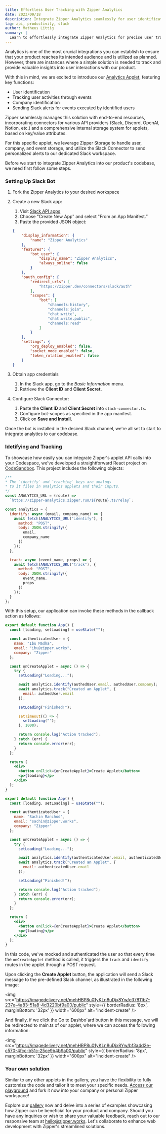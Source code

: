```yaml
---
title: Effortless User Tracking with Zipper Analytics
date: 2023/09/18
description: Integrate Zipper Analytics seamlessly for user identification, activity tracking, and personalized Slack alerts.
tag: api, productivity, slack
author: Matheus Littig
summary: |
  Learn to effortlessly integrate Zipper Analytics for precise user tracking and actionable insights in your product.
---
```


Analytics is one of the most crucial integrations you can establish to ensure that your product reaches its intended audience and is utilized as planned. However, there are instances where a simple solution is needed to track and provide valuable insights into user interactions with our product.

With this in mind, we are excited to introduce our [Analytics Applet](https://zipper-analytics.zipper.run), featuring key functions:

- User identification
- Tracking user activities through events
- Company identification
- Sending Slack alerts for events executed by identified users

Zipper seamlessly manages this solution with end-to-end resources, incorporating connectors for various API providers (Slack, Discord, OpenAI, Notion, etc.) and a comprehensive internal storage system for applets, based on key/value attributes.

For this specific applet, we leverage Zipper Storage to handle user, company, and event storage, and utilize the Slack Connector to send personalized alerts to our dedicated Slack workspace.

Before we start to integrate Zipper Analytics into our product's codebase, we need first follow some steps.

### Setting Up Slack Bot

1. Fork the Zipper Analytics to your desired workspace
2. Create a new Slack app: 
    1. Visit [Slack API apps](https://api.slack.com/apps)
    2. Choose "Create New App" and select "From an App Manifest.”
    3. Paste the provided JSON object: 
    
    ```json
    {
        "display_information": {
            "name": "Zipper Analytics"
        },
        "features": {
            "bot_user": {
                "display_name": "Zipper Analytics",
                "always_online": false
            }
        },
        "oauth_config": {
            "redirect_urls": [
                "https://zipper.dev/connectors/slack/auth"
            ],
            "scopes": {
                "bot": [
                    "channels:history",
                    "channels:join",
                    "chat:write",
                    "chat:write.public",
                    "channels:read"
                ]
            }
        },
        "settings": {
            "org_deploy_enabled": false,
            "socket_mode_enabled": false,
            "token_rotation_enabled": false
        }
    }
    ```
    
3. Obtain app credentials
    1. In the Slack app, go to the *Basic Information* menu.
    2. Retrieve the **Client ID** and **Client Secret.**
4. Configure Slack Connector:
    1. Paste the **Client ID** and **Client Secret** into `slack-connector.ts`.
    2. Configure bot-scopes as specified in the app manifest.
    3. Click on **Save and Install.**

Once the bot is installed in the desired Slack channel, we're all set to start to integrate analytics to our codebase.

### Idetifying and Tracking

To showcase how easily you can integrate Zipper's applet API calls into your Codespace, we've developed a straightforward React project on [CodeSandbox](https://codesandbox.io/s/zipper-analytics-93423k). This project includes the following objects:


```jsx
/**
* The `identify` and `tracking` keys are analogs 
* to it files in analytics applets and their inputs.
*/
const ANALYTICS_URL = (route) =>
  `https://zipper-analytics.zipper.run/${route}.ts/relay`;

const analytics = {
  identify: async (email, company_name) => {
    await fetch(ANALYTICS_URL("identify"), {
      method: "POST",
      body: JSON.stringify({
        email,
        company_name
      })
    });
  },

  track: async (event_name, props) => {
    await fetch(ANALYTICS_URL("track"), {
      method: "POST",
      body: JSON.stringify({
        event_name,
        props
      })
    });
  }
};
```

With this setup, our application can invoke these methods in the callback action as follows:

```jsx
export default function App() {
  const [loading, setLoading] = useState("");

  const authenticatedUser = {
    name: "Ibu Madha",
    email: "ibu@zipper.works",
    company: "Zipper"
  };

  const onCreateApplet = async () => {
    try {
      setLoading("Loading...");

      await analytics.identify(authedUser.email, authedUser.company);
      await analytics.track("Created an Applet", {
        email: authedUser.email
      });

      setLoading("Finished!");

      setTimeout(() => {
        setLoading("");
      }, 1000);

      return console.log("Action tracked");
    } catch (err) {
      return console.error(err);
    }
  };

  return (
    <div>
      <button onClick={onCreateApplet}>Create Applet</button>
      <p>{loading}</p>
    </div>
  );
}
```

```jsx
export default function App() {
  const [loading, setLoading] = useState("");

  const authenticatedUser = {
    name: "Sachin Ranchod",
    email: "sachin@zipper.works",
    company: "Zipper"
  };

  const onCreateApplet = async () => {
    try {
      setLoading("Loading...");

      await analytics.identify(authenticatedUser.email, authenticatedUser.company);
      await analytics.track("Created an Applet", {
        email: authenticatedUser.email
      });

      setLoading("Finished!");

      return console.log("Action tracked");
    } catch (err) {
      return console.error(err);
    }
  };

  return (
    <div>
      <button onClick={onCreateApplet}>Create Applet</button>
      <p>{loading}</p>
    </div>
  );
}
```

In this code, we've mocked and authenticated the user so that every time the `onCreateApplet` method is called, it triggers the `track` and `identify` routes in the applet through a POST request.

Upon clicking the **Create Applet** button, the application will send a Slack message to the pre-defined Slack channel, as illustrated in the following image:

<img
  src="https://imagedelivery.net/mehHBP8u01yKLn8uDjx8Yw/e37811b7-237e-4a83-51a8-4d3220bf9a00/public"
  style={{ borderRadius: '8px', marginBottom: '32px' }}
  width="600px"
  alt="incident-create"
/>

And finally, if we click the Go to Dashbo`ard button in this message, we will be redirected to main.ts of our applet, where we can access the following information:

<img
  src="https://imagedelivery.net/mehHBP8u01yKLn8uDjx8Yw/bf3a4d2e-c570-4fcc-b51c-25ce9b4b9a00/public"
  style={{ borderRadius: '8px', marginBottom: '32px' }}
  width="600px"
  alt="incident-create"
/>

### Your own solution

Similar to any other applets in the gallery, you have the flexibility to fully customize the code and tailor it to meet your specific needs. [Access our playground](https://zipper.dev/zipper-inc/zipper-analytics/src/main.ts) and fork it now into your company or personal Zipper workspace!

Explore our [gallery](https://zipper.dev/gallery) now and delve into a series of examples showcasing how Zipper can be beneficial for your product and company. Should you have any inquiries or wish to share your valuable feedback, reach out to our responsive team at hello@zipper.works. Let's collaborate to enhance web development with Zipper's streamlined solutions.